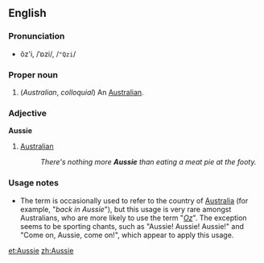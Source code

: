 ==English==
===Pronunciation===
*ŏz'i, /ˈɒzi/, /<tt>"Qzi</tt>/

===Proper noun===
{{en-noun}}

#(''Australian'', ''colloquial'') An [[Australian]].

===Adjective===
'''Aussie'''

# [[Australian]]
#:''There's nothing more '''Aussie''' than eating a meat pie at the footy.''

===Usage notes===
*The term is occasionally used to refer to the country of [[Australia]] (for example, "''back in Aussie''"), but this usage is very rare amongst Australians, who are more likely to use the term "''[[Oz]]''". The exception seems to be sporting chants, such as "Aussie! Aussie! Aussie!" and "Come on, Aussie, come on!", which appear to apply this usage.

[[et:Aussie]]
[[zh:Aussie]]